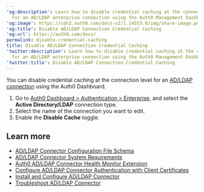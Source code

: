 ---
'og:description': Learn how to disable credential caching at the connection level
  for an AD/LDAP enterprise connection using the Auth0 Management Dashboard.
'og:image': https://cdn2.auth0.com/docs-v2/1.14553.0/img/share-image.png
'og:title': Disable AD/LDAP Connection Credential Caching
'og:url': https://auth0.com/docs/
permalink: disable-credential-caching
title: Disable AD/LDAP Connection Credential Caching
'twitter:description': Learn how to disable credential caching at the connection level
  for an AD/LDAP enterprise connection using the Auth0 Management Dashboard.
'twitter:title': Disable AD/LDAP Connection Credential Caching
---
You can disable credential caching at the connection level for an [AD/LDAP connection](/docs/authenticate/identity-providers/enterprise-identity-providers/active-directory-ldap/ad-ldap-connector) using the <Tooltip tip="Auth0 Dashboard: Auth0's main product to configure your services." cta="View Glossary" href="/docs/glossary?term=Auth0+Dashboard">Auth0 Dashboard</Tooltip>.

1. Go to [Auth0 Dashboard > Authentication > Enterprise](https://manage.auth0.com/#/connections/enterprise), and select the **Active Directory/LDAP** connection type.
2. Select the name of the connection you want to edit.
3. Enable the **Disable Cache** toggle.

## Learn more

* [AD/LDAP Connector Configuration File Schema](/docs/authenticate/identity-providers/enterprise-identity-providers/active-directory-ldap/ad-ldap-connector/ad-ldap-connector-config-file-schema)
* [AD/LDAP Connector System Requirements](/docs/authenticate/identity-providers/enterprise-identity-providers/active-directory-ldap/ad-ldap-connector/ad-ldap-connector-requirements)
* [Auth0 AD/LDAP Connector Health Monitor Extension](/docs/customize/extensions/ad-ldap-connector-health-monitor)
* [Configure AD/LDAP Connector Authentication with Client Certificates](/docs/authenticate/identity-providers/enterprise-identity-providers/active-directory-ldap/ad-ldap-connector/configure-ad-ldap-connector-client-certificates)
* [Install and Configure AD/LDAP Connector](/docs/authenticate/identity-providers/enterprise-identity-providers/active-directory-ldap/ad-ldap-connector/install-configure-ad-ldap-connector)
* [Troubleshoot AD/LDAP Connector](/docs/troubleshoot/integration-extensibility-issues/troubleshoot-ad-ldap-connector)